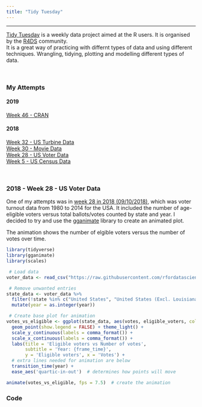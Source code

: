 ```yaml
---
title: "Tidy Tuesday"
---
```


***

<a href="https://github.com/rfordatascience/tidytuesday" target="_blank">Tidy Tuesday</a> is a weekly data project aimed at the R users. It is organised by the <a href="https://twitter.com/R4DScommunity" target="_blank">R4DS</a> community.  
It is a great way of practicing with differnt types of data and using different techniques. Wrangling, tidying, plotting and modelling different types of data.  

<br>  

### My Attempts
#### 2019
[Week 46 - CRAN](tt_2019_week46.html)  

#### 2018
[Week 32 - US Turbine Data](tt_2018_week32.html)  
[Week 30 - Movie Data](tt_2018_week30.html)  
[Week 28 - US Voter Data](tt_2018_week28.html)  
[Week 5 - US Census Data](tt_2018_week5.html)

<br>  

### 2018 - Week 28 - US Voter Data  

One of my attempts was in
<a href="https://github.com/rfordatascience/tidytuesday/tree/master/data/2018/2018-10-09" target="_blank">week 28 in 2018 (09/10/2018)</a>,
which was voter turnout data from 1980 to 2014 for the USA. It included the number of age-eligible voters versus total ballots/votes counted by state and year. I decided to try and use the
<a href="https://github.com/thomasp85/gganimate" target="_blank">gganimate</a>
library to create an animated plot.  

The animation shows the number of elgible voters versus the number of votes over time.  

```r
library(tidyverse)
library(gganimate)
library(scales)

 # Load data
voter_data <- read_csv("https://raw.githubusercontent.com/rfordatascience/tidytuesday/master/data/2018/2018-10-09/voter_turnout.csv")

 # Remove unwanted entries
state_data <- voter_data %>% 
  filter(!state %in% c("United States", "United States (Excl. Louisiana)")) %>% 
  mutate(year = as.integer(year))

 # Create base plot for animation
votes_vs_eligible <- ggplot(state_data, aes(votes, eligible_voters, colour = state)) +
  geom_point(show.legend = FALSE) + theme_light() +
  scale_y_continuous(labels = comma_format()) +
  scale_x_continuous(labels = comma_format()) +
  labs(title = 'Eligible voters vs Number of votes', 
       subtitle = 'Year: {frame_time}',
       y = 'Eligible voters', x = 'Votes') +
  # extra lines needed for animation are below
  transition_time(year) +
  ease_aes('quartic-in-out')  # determines how points will move

animate(votes_vs_eligible, fps = 7.5)  # create the animation
```



### Code
```r
```
